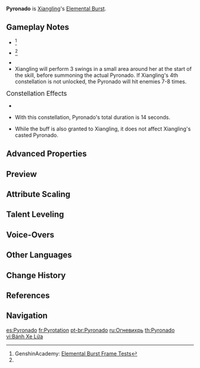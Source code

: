 {{Talent Infobox
|image         = Talent Pyronado.png
|character     = Xiangling
|type          = Elemental Burst
|info          = Displaying her mastery over both fire and polearms, Xiangling sends a Pyronado whirling around her. The Pyronado will move with your character for the ability's duration, dealing {{Color|Pyro DMG}} to all opponents in its path.
|energyCost    = 80
|CD            = 20s
|duration      = 10s
|attr1         = 1-Hit Swing DMG
|value1        = 72-162%
|attr2         = 2-Hit Swing DMG
|value2        = 88-198%
|attr3         = 3-Hit Swing DMG
|value3        = 110-247%
|attr4         = Pyronado DMG
|value4        = 112-252%
|utility1      = AoE
|utility2      = Effects Retained Character Fallen
|scale_att1    = ATK
}}
{{Description|There will never be enough heat. Never.}}
'''Pyronado''' is [[Xiangling]]'s [[Elemental Burst]].

==Gameplay Notes==
* {{TalentNote|energy frame|29}}<ref name="Genshin Academy burst info sheet">GenshinAcademy: [https://docs.google.com/spreadsheets/d/1iLUT8Tafwih3RZbNlA59w6-x5NQdgPvsMc86b7W92DQ/edit#gid=0 Elemental Burst Frame Tests]</ref>
* {{TalentNote|cooldown frame|20}}<ref name="Genshin Academy burst info sheet" />
* {{TalentNote|snapshot|Pyronado DMG|character=Xiangling|snapshottime=at the third swing during casting}}
* Xiangling will perform 3 {{Pyro}} swings in a small area around her at the start of the skill, before summoning the actual Pyronado. If Xiangling's 4th constellation is not unlocked, the Pyronado will hit enemies 7-8 times.

;<big>Constellation Effects</big>
* {{TalentNote|constellation|3|Deepfry}}
* {{TalentNote|constellation|4|Slowbake}} With this constellation, Pyronado's total duration is 14 seconds.
* {{TalentNote|constellation|6|Condensed Pyronado}} While the buff is also granted to Xiangling, it does not affect Xiangling's casted Pyronado.

==Advanced Properties==
{{Advanced Properties
|title   = Swing DMG
|gu      = 1U
|icdtag  = Elemental Burst
|icdtype = 2.5s/3 Hits
|poise   = 30
|impulse = 3

|title2   = Pyronado DMG
|gu2      = 1U
|icdtag2  = none
|poise2   = 30
|impulse2 = 3
}}

==Preview==
{{Preview
|file    = Pyronado Preview
}}
{{clr}}

==Attribute Scaling==
{{Talent Scaling
|talentType=Elemental Burst
|levels=14
|order=1-hitswingdmg,2-hitswingdmg,3-hitswingdmg,pyronadodmg,duration,cd,energycost
|titles=1-Hit Swing DMG (%),2-Hit Swing DMG (%),3-Hit Swing DMG (%),Pyronado DMG (%),Duration,CD,Energy Cost
|1-hitswingdmg_1=72
|1-hitswingdmg_2=77.4
|1-hitswingdmg_3=82.8
|1-hitswingdmg_4=90
|1-hitswingdmg_5=95.4
|1-hitswingdmg_6=100.8
|1-hitswingdmg_7=108
|1-hitswingdmg_8=115.2
|1-hitswingdmg_9=122.4
|1-hitswingdmg_10=129.6
|1-hitswingdmg_11=136.8
|1-hitswingdmg_12=144
|1-hitswingdmg_13=153
|1-hitswingdmg_14=162
|2-hitswingdmg_1=88
|2-hitswingdmg_2=94.6
|2-hitswingdmg_3=101.2
|2-hitswingdmg_4=110
|2-hitswingdmg_5=116.6
|2-hitswingdmg_6=123.2
|2-hitswingdmg_7=132
|2-hitswingdmg_8=140.8
|2-hitswingdmg_9=149.6
|2-hitswingdmg_10=158.4
|2-hitswingdmg_11=167.2
|2-hitswingdmg_12=176
|2-hitswingdmg_13=187
|2-hitswingdmg_14=198
|3-hitswingdmg_1=109.6
|3-hitswingdmg_2=117.82
|3-hitswingdmg_3=126.04
|3-hitswingdmg_4=137
|3-hitswingdmg_5=145.22
|3-hitswingdmg_6=153.44
|3-hitswingdmg_7=164.4
|3-hitswingdmg_8=175.36
|3-hitswingdmg_9=186.32
|3-hitswingdmg_10=197.28
|3-hitswingdmg_11=208.24
|3-hitswingdmg_12=219.2
|3-hitswingdmg_13=232.9
|3-hitswingdmg_14= 247
|pyronadodmg_1=112
|pyronadodmg_2=120.4
|pyronadodmg_3=128.8
|pyronadodmg_4=140
|pyronadodmg_5=148.4
|pyronadodmg_6=156.8
|pyronadodmg_7=168
|pyronadodmg_8=179.2
|pyronadodmg_9=190.4
|pyronadodmg_10=201.6
|pyronadodmg_11=212.8
|pyronadodmg_12=224
|pyronadodmg_13=238
|pyronadodmg_14= 252
|duration=10s
|cd=20s
|energycost=80
}}

==Talent Leveling==
{{Talent Upgrade|Xiangling}}

==Voice-Overs==
{{Talent VO}}

==Other Languages==
{{Other Languages
|en      = Pyronado
|zhs     = 旋火轮
|zhs_rm  = Xuán Huǒ Lún
|zht     = 旋火輪
|zht_rm  = Xuán Huǒ Lún
|zh_tl   = Spinning Fire Wheel
|ja      = 旋火輪
|ja_rm   = Senkarin{{Assumed}}
|ja_tl   = Rotating Fire Wheel
|ko      = 화륜
|ko_rm   = Hwaryun
|ko_tl   = Fire Wheel
|es      = Pyronado
|fr      = Pyrotation
|fr_tl   = Pyrotation
|ru      = Огневихрь
|ru_tl   = Pyronado
|th      = Pyronado
|vi      = Bánh Xe Lửa
|vi_tl   = Fire Wheel
|de      = Feuerrad
|de_tl   = Fire Wheel
|id      = Pyronado
|pt      = Pyronado
|tr      = Ateş Çarkı
|tr_tl   = 
|it      = Pyronado
}}

==Change History==
{{Change History|1.0}}

==References==
{{Reflist}}

==Navigation==
{{Talent Navbox|Xiangling}}

[[es:Pyronado]]
[[fr:Pyrotation]]
[[pt-br:Pyronado]]
[[ru:Огневихрь]]
[[th:Pyronado]]
[[vi:Bánh Xe Lửa]]